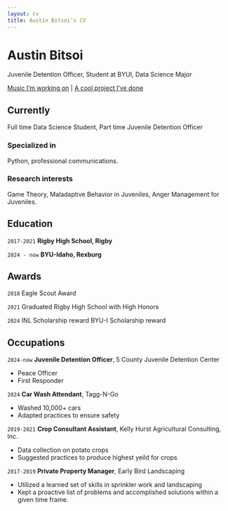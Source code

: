 ```yaml
---
layout: cv
title: Austin Bitsoi's CV
---
```

# Austin Bitsoi
Juvenile Detention Officer, Student at BYUI, Data Science Major

<div id="webaddress">
<a href="https://abitsma.github.io/anterogradetragedy/">Music I'm working on</a>
| <a href="https://www.eastidahonews.com/2018/09/gravesite-of-u-s-soldier-gets-facelift-140-years-after-his-death-and-now-its-being-rededicated/">A cool project I've done</a>
</div>


## Currently

Full time Data Science Student, Part time Juvenile Detention Officer

### Specialized in

Python, professional communications. 


### Research interests

Game Theory, Maladaptive Behavior in Juveniles, Anger Management for Juveniles.


## Education

`2017-2021`
__Rigby High School, Rigby__

`2024 - now`
__BYU-Idaho, Rexburg__


## Awards

`2018`
Eagle Scout Award

`2021`
Graduated Rigby High School with High Honors

`2024`
INL Scholarship reward
BYU-I Scholarship reward


## Occupations

`2024-now`
__Juvenile Detention Officer__, 5 County Juvenile Detention Center

- Peace Officer
- First Responder

`2024`
__Car Wash Attendant__, Tagg-N-Go

- Washed 10,000+ cars
- Adapted practices to ensure safety

`2019-2021`
__Crop Consultant Assistant__, Kelly Hurst Agricultural Consulting, Inc.

- Data collection on potato crops
- Suggested practices to produce highest yeild for crops

`2017-2019`
__Private Property Manager__, Early Bird Landscaping

- Utilized a learned set of skills in sprinkler work and landscaping
- Kept a proactive list of problems and accomplished solutions within a given time frame. 



<!-- ### Footer

Last updated: May 2013 -->
